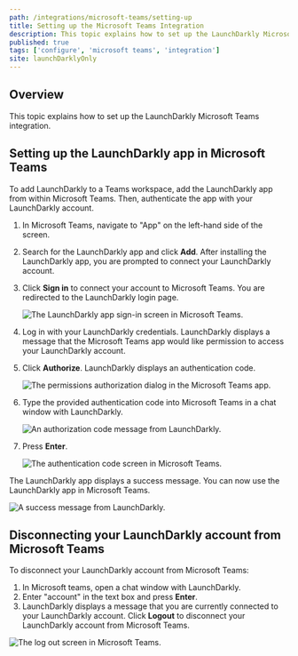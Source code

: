 ```yaml
---
path: /integrations/microsoft-teams/setting-up
title: Setting up the Microsoft Teams Integration
description: This topic explains how to set up the LaunchDarkly Microsoft Teams integration.
published: true
tags: ['configure', 'microsoft teams', 'integration']
site: launchDarklyOnly
---
```


## Overview

This topic explains how to set up the LaunchDarkly Microsoft Teams integration.

## Setting up the LaunchDarkly app in Microsoft Teams

To add LaunchDarkly to a Teams workspace, add the LaunchDarkly app from within Microsoft Teams. Then, authenticate the app with your LaunchDarkly account.

1. In Microsoft Teams, navigate to "App" on the left-hand side of the screen.
2. Search for the LaunchDarkly app and click **Add**. After installing the LaunchDarkly app, you are prompted to connect your LaunchDarkly account. 
3. Click **Sign in** to connect your account to Microsoft Teams. You are redirected to the LaunchDarkly login page. 

   ![The LaunchDarkly app sign-in screen in Microsoft Teams.](teams-ld-app-signin.png)

4. Log in with your LaunchDarkly credentials. LaunchDarkly displays a message that the Microsoft Teams app would like permission to access your LaunchDarkly account. 
5. Click **Authorize**. LaunchDarkly displays an authentication code.

   ![The permissions authorization dialog in the Microsoft Teams app.](teams-ld-authorize.png)

6. Type the provided authentication code into Microsoft Teams in a chat window with LaunchDarkly.

   ![An authorization code message from LaunchDarkly.](teams-ld-authorization-code.png)

7. Press **Enter**.

   ![The authentication code screen in Microsoft Teams.](teams-ld-enter-auth-code.png)

The LaunchDarkly app displays a success message. You can now use the LaunchDarkly app in Microsoft Teams.

   ![A success message from LaunchDarkly.](teams-ld-success.png)

## Disconnecting your LaunchDarkly account from Microsoft Teams

To disconnect your LaunchDarkly account from Microsoft Teams:

1. In Microsoft teams, open a chat window with LaunchDarkly.
2. Enter "account" in the text box and press **Enter**.
3. LaunchDarkly displays a message that you are currently connected to your LaunchDarkly account. Click **Logout** to disconnect your LaunchDarkly account from Microsoft Teams.

![The log out screen in Microsoft Teams.](teams-ld-logout-message.png)
